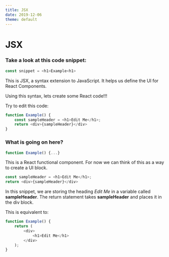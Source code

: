 ```yaml
---
title: JSX
date: 2019-12-06
theme: default
---
```




# JSX

### Take a look at this code snippet:
```js
const snippet = <h1>Example<h1>
```

This is JSX, a syntax extension to JavaScript. It helps us define the UI for React Components.  

Using this syntax, lets create some React code!!!

Try to edit this code:
```js live=true
function Example() {
    const sampleHeader = <h1>Edit Me</h1>;
    return <div>{sampleHeader}</div>
}
```  

### What is going on here?
```js
function Example() {...}
```
This is a React functional component. For now we can think of this as a way to create a UI block.
```js
const sampleHeader = <h1>Edit Me</h1>;
return <div>{sampleHeader}</div>
```
In this snippet, we are storing the heading *Edit Me* in a variable called **sampleHeader**.
The return statement takes **sampleHeader** and places it in the div block.

This is equivalent to:
```js live=true
function Example() {
    return (
        <div>
            <h1>Edit Me</h1>
        </div>
    );
}
```

<br/><br/>

<PrevNextNav next="/tutorials/react/components" home="/tutorials/react/" prev="/tutorials/react/introduction" />